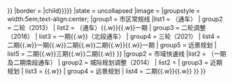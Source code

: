 {{Navbox
|name   = 青岛交通/地铁
|title      = {{#if:{{{list only|}}}|| {{#if:{{{title|}}}|{{{title}}}|[[青岛地铁|地铁]]线路}}}}
|border   = {{{border|{{#if:{{{list only|}}}|child}}}}}
|state = uncollapsed
|image  =
|groupstyle = width:5em;text-align:center;
|group1  =  市区常规线
|list1   =  
{{Navbox|child
| group1 = 一轮（2009）
| list1  = {{QM|2}}一期（大部通车）{{.w}}{{QM|3}}（通车）
| group2 = 二轮（2013）
| list2  = {{QM|1}}（通车）{{.w}}{{QM|4}}{{.w}}{{QM|6}}一期
| group3 = 二轮调整（2016）
| list3  = {{QM|7}}一期{{.w}}{{QM|8}}（北段通车）
| group4 = 三轮（2021）
| list4  = {{QM|2}}二期{{.w}}{{QM|5}}一期{{.w}}{{QM|6}}二期{{.w}}{{QM|7}}二期{{.w}}{{QM|8b}}{{.w}}{{QM|9}}一期
| group5 = 远景规划
| list5  = {{QM|5}}二期{{.w}}{{QM|7}}三期{{.w}}{{QM|9}}二期{{.w}}{{青岛地铁线路名|10}}
}}
|group2 = 市域快速线
|list2  = 
{{Navbox|child
| group1 = 城际规划（2011）
| list1  = {{QM|11}}一期（全线通车）{{.w}}{{QM|13}}（一期及二期南段通车）
| group2 = 城际规划调整（2014）
| list2  = {{QM|14}}
| group3 = 近期规划
| list3  = {{QM|12}}{{.w}}{{QM|15}}
| group4 = 远景规划
| list4  = {{QM|11}}二期{{.w}}{{QM|16}}{{.w}}{{QM|16b}}
}}
}}